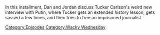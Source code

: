 {{DEFAULTSORT:
    #_EPISODE_0898:Tucker, The Man And His Twitter- Episode 6
}}{{Episode
    | title           = Tucker, The Man And His Twitter- Episode 6
    | caption         = Listen to this episode on [https://knowledgefight.libsyn.com/898-tucker-the-man-and-his-twitter-episode-6 Libsyn], View discussion on [https://reddit.com/1aouhz5 Reddit]
    | episodeNumber   = 898
    | length          = 03:05:51
    | airDate         = February 12, 2024
    | episodeType     = [[:Category:Wacky Wednesday|Wacky Wednesday]]
    | appearance      = [[Bill Clinton]], [[Chuck Schumer]], [[Vladimir Putin]], [[Donald Trump]], [[Tucker Carlson]]
    | previousEpisode = [[897: February 7, 2024]]
    | nextEpisode     = [[899: February 9, 2024]]
}}

{{Stub}}

In this installment, Dan and Jordan discuss Tucker Carlson's weird new interview with Putin, where Tucker gets an extended history lesson, gets sassed a few times, and then tries to free an imprisoned journalist.

[[Category:Episodes]]
[[Category:Wacky Wednesday]]
